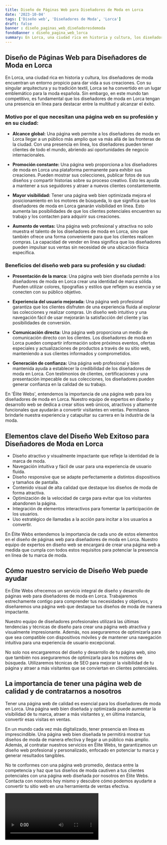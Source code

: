 ```yaml
---
title: Diseño de Páginas Web para Diseñadores de Moda en Lorca
date: '2023-10-04'
tags: ['Diseño web', 'Diseñadores de Moda', 'Lorca']
draft: false
banner : diseño_paginas_web_diseñadoresdemoda
fondoBanner : diseño_pagina_web_lorca
summary: En Lorca, una ciudad rica en historia y cultura, los diseñadores de moda encuentran un entorno propicio para dar vida a sus creaciones. Con su singular arquitectura y su tradición textil, Lorca se ha convertido en un lugar emblemático para la moda española. Sin embargo, en este mundo tan competitivo, es fundamental que los diseñadores de moda en Lorca tengan una presencia en línea para destacar entre la multitud y alcanzar el éxito.
---
```


## Diseño de Páginas Web para Diseñadores de Moda en Lorca

En Lorca, una ciudad rica en historia y cultura, los diseñadores de moda encuentran un entorno propicio para dar vida a sus creaciones. Con su singular arquitectura y su tradición textil, Lorca se ha convertido en un lugar emblemático para la moda española. Sin embargo, en este mundo tan competitivo, es fundamental que los diseñadores de moda en Lorca tengan una presencia en línea para destacar entre la multitud y alcanzar el éxito.

### Motivo por el que necesitan una página web en su profesión y en su ciudad:

- **Alcance global:** Una página web permite a los diseñadores de moda en Lorca llegar a un público más amplio que va más allá de las fronteras de la ciudad. Con una presencia en línea, los diseñadores pueden tener clientes de todo el mundo, abriendo así oportunidades de negocio internacionales.

- **Promoción constante:** Una página web proporciona a los diseñadores de moda en Lorca una plataforma permanente para exhibir sus creaciones. Pueden mostrar sus colecciones, publicar fotos de sus diseños y compartir historias sobre su proceso creativo. Esto les ayuda a mantener a sus seguidores y atraer a nuevos clientes constantemente.

- **Mayor visibilidad:** Tener una página web bien optimizada mejora el posicionamiento en los motores de búsqueda, lo que significa que los diseñadores de moda en Lorca ganarán visibilidad en línea. Esto aumenta las posibilidades de que los clientes potenciales encuentren su trabajo y los contacten para adquirir sus creaciones.

- **Aumento de ventas:** Una página web profesional y atractiva no solo muestra el talento de los diseñadores de moda en Lorca, sino que también ofrece una forma conveniente para que los clientes realicen compras. La capacidad de vender en línea significa que los diseñadores pueden impulsar sus ventas sin necesidad de una ubicación física específica.

### Beneficios del diseño web para su profesión y su ciudad:

- **Presentación de la marca:** Una página web bien diseñada permite a los diseñadores de moda en Lorca crear una identidad de marca sólida. Pueden utilizar colores, tipografías y estilos que reflejen su esencia y se conecten con su público objetivo.

- **Experiencia del usuario mejorada:** Una página web profesional garantiza que los clientes disfruten de una experiencia fluida al explorar las colecciones y realizar compras. Un diseño web intuitivo y una navegación fácil de usar mejorarán la satisfacción del cliente y las posibilidades de conversión.

- **Comunicación directa:** Una página web proporciona un medio de comunicación directo con los clientes. Los diseñadores de moda en Lorca pueden compartir información sobre próximos eventos, ofertas especiales y actualizaciones de productos a través de su sitio web, manteniendo a sus clientes informados y comprometidos.

- **Generación de confianza:** Una página web profesional y bien mantenida ayuda a establecer la credibilidad de los diseñadores de moda en Lorca. Con testimonios de clientes, certificaciones y una presentación impecable de sus colecciones, los diseñadores pueden generar confianza en la calidad de su trabajo.

En 'Élite Webs', entendemos la importancia de una página web para los diseñadores de moda en Lorca. Nuestro equipo de expertos en diseño y desarrollo web se dedica a crear sitios web únicos, atractivos y altamente funcionales que ayudarán a convertir visitantes en ventas. Permítanos brindarle nuestra experiencia y catapultar su carrera en la industria de la moda.

<GifSeo />

<Cta />

## Elementos clave del Diseño Web Exitoso para Diseñadores de Moda en Lorca

- Diseño atractivo y visualmente impactante que refleje la identidad de la marca de moda.
- Navegación intuitiva y fácil de usar para una experiencia de usuario fluida.
- Diseño responsive que se adapte perfectamente a distintos dispositivos y tamaños de pantalla.
- Contenido visual de alta calidad que destaque los diseños de moda de forma atractiva.
- Optimización de la velocidad de carga para evitar que los visitantes abandonen la página.
- Integración de elementos interactivos para fomentar la participación de los usuarios.
- Uso estratégico de llamadas a la acción para incitar a los usuarios a convertir.

En Élite Webs entendemos la importancia de cada uno de estos elementos en el diseño de páginas web para diseñadores de moda en Lorca. Nuestro equipo de expertos en diseño web se encargará de crear una página web a medida que cumpla con todos estos requisitos para potenciar la presencia en línea de tu marca de moda.

## Cómo nuestro servicio de Diseño Web puede ayudar

En Élite Webs ofrecemos un servicio integral de diseño y desarrollo de páginas web para diseñadores de moda en Lorca. Trabajaremos estrechamente contigo para comprender tus necesidades y objetivos, y diseñaremos una página web que destaque tus diseños de moda de manera impactante.

Nuestro equipo de diseñadores profesionales utilizará las últimas tendencias y técnicas de diseño para crear una página web atractiva y visualmente impresionante. Además, nos aseguraremos de optimizarla para que sea compatible con dispositivos móviles y de mantener una navegación intuitiva para una experiencia de usuario excepcional.

No solo nos encargaremos del diseño y desarrollo de tu página web, sino que también nos aseguraremos de optimizarla para los motores de búsqueda. Utilizaremos técnicas de SEO para mejorar la visibilidad de tu página y atraer a más visitantes que se conviertan en clientes potenciales.

## La importancia de tener una página web de calidad y de contratarnos a nosotros

Tener una página web de calidad es esencial para los diseñadores de moda en Lorca. Una página web bien diseñada y optimizada puede aumentar la visibilidad de tu marca, atraer a más visitantes y, en última instancia, convertir esas visitas en ventas.

En un mundo cada vez más digitalizado, tener presencia en línea es imprescindible. Una página web bien diseñada te permitirá mostrar tus diseños de moda de manera efectiva y llegar a un público más amplio. Además, al contratar nuestros servicios en Élite Webs, te garantizamos un diseño web profesional y personalizado, enfocado en potenciar tu marca y generar resultados tangibles.

No te conformes con una página web promedio, destaca entre la competencia y haz que tus diseños de moda cautiven a tus clientes potenciales con una página web diseñada por nosotros en Élite Webs. Contacta con nosotros hoy mismo y descubre cómo podemos ayudarte a convertir tu sitio web en una herramienta de ventas efectiva.

<Video />

<CtaBot job='Diseñadores de Moda' city='Lorca'/>

<Gmaps query='Lorca+españa+maps' />